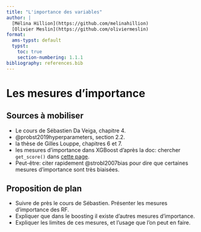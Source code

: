 ```yaml
---
title: "L'importance des variables"
author: |
  [Mélina Hillion](https://github.com/melinahillion)
  [Olivier Meslin](https://github.com/oliviermeslin)
format:
  ams-typst: default
  typst:
    toc: true
    section-numbering: 1.1.1
bibliography: references.bib
---
```

  
```{=typst} 
#import "@preview/mitex:0.2.4": *
#set math.equation(
numbering: "(1)",
supplement: none
)
```

# Les mesures d'importance

## Sources à mobiliser

- Le cours de Sébastien Da Veiga, chapitre 4.
- @probst2019hyperparameters, section 2.2.
- la thèse de Gilles Louppe, chapitres 6 et 7.
- les mesures d'importance dans XGBoost d'après la doc: chercher `get_score()` dans [cette page](https://xgboost.readthedocs.io/en/latest/python/python_api.html).
- Peut-être: citer rapidement @strobl2007bias pour dire que certaines mesures d'importance sont très biaisées.

## Proposition de plan

- Suivre de près le cours de Sébastien. Présenter les mesures d'importance des RF. 
- Expliquer que dans le boosting il existe d'autres mesures d'importance.
- Expliquer les limites de ces mesures, et l'usage que l'on peut en faire.









